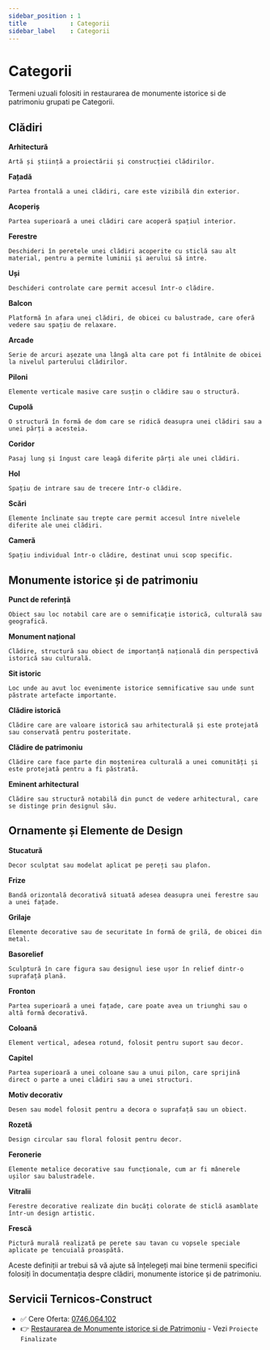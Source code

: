 ```yaml
---
sidebar_position : 1
title            : Categorii
sidebar_label    : Categorii
---
```


# Categorii

Termeni uzuali folositi in restaurarea de monumente istorice si de patrimoniu grupati pe Categorii.

## **Clădiri**

**Arhitectură** 
    
    Artă și știință a proiectării și construcției clădirilor.

**Fațadă** 

    Partea frontală a unei clădiri, care este vizibilă din exterior.

**Acoperiș** 

    Partea superioară a unei clădiri care acoperă spațiul interior.

**Ferestre** 

    Deschideri în peretele unei clădiri acoperite cu sticlă sau alt material, pentru a permite luminii și aerului să intre.

**Uși** 

    Deschideri controlate care permit accesul într-o clădire.

**Balcon** 

    Platformă în afara unei clădiri, de obicei cu balustrade, care oferă vedere sau spațiu de relaxare.

**Arcade** 

    Serie de arcuri așezate una lângă alta care pot fi întâlnite de obicei la nivelul parterului clădirilor.

**Piloni** 

    Elemente verticale masive care susțin o clădire sau o structură.

**Cupolă** 

    O structură în formă de dom care se ridică deasupra unei clădiri sau a unei părți a acesteia.

**Coridor** 

    Pasaj lung și îngust care leagă diferite părți ale unei clădiri.

**Hol** 

    Spațiu de intrare sau de trecere într-o clădire.

**Scări** 

    Elemente înclinate sau trepte care permit accesul între nivelele diferite ale unei clădiri.

**Cameră** 

    Spațiu individual într-o clădire, destinat unui scop specific.

## **Monumente istorice și de patrimoniu**

**Punct de referință** 

    Obiect sau loc notabil care are o semnificație istorică, culturală sau geografică.

**Monument național** 

    Clădire, structură sau obiect de importanță națională din perspectivă istorică sau culturală.

**Sit istoric** 

    Loc unde au avut loc evenimente istorice semnificative sau unde sunt păstrate artefacte importante.

**Clădire istorică** 

    Clădire care are valoare istorică sau arhitecturală și este protejată sau conservată pentru posteritate.

**Clădire de patrimoniu**

    Clădire care face parte din moștenirea culturală a unei comunități și este protejată pentru a fi păstrată.

**Eminent arhitectural** 

    Clădire sau structură notabilă din punct de vedere arhitectural, care se distinge prin designul său.

## **Ornamente și Elemente de Design**

**Stucatură** 

    Decor sculptat sau modelat aplicat pe pereți sau plafon.

**Frize** 

    Bandă orizontală decorativă situată adesea deasupra unei ferestre sau a unei fațade.

**Grilaje** 

    Elemente decorative sau de securitate în formă de grilă, de obicei din metal.

**Basorelief** 

    Sculptură în care figura sau designul iese ușor în relief dintr-o suprafață plană.

**Fronton** 

    Partea superioară a unei fațade, care poate avea un triunghi sau o altă formă decorativă.

**Coloană** 

    Element vertical, adesea rotund, folosit pentru suport sau decor.

**Capitel** 

    Partea superioară a unei coloane sau a unui pilon, care sprijină direct o parte a unei clădiri sau a unei structuri.

**Motiv decorativ** 

    Desen sau model folosit pentru a decora o suprafață sau un obiect.

**Rozetă** 

    Design circular sau floral folosit pentru decor.

**Feronerie** 

    Elemente metalice decorative sau funcționale, cum ar fi mânerele ușilor sau balustradele.

**Vitralii** 

    Ferestre decorative realizate din bucăți colorate de sticlă asamblate într-un design artistic.

**Frescă** 

    Pictură murală realizată pe perete sau tavan cu vopsele speciale aplicate pe tencuială proaspătă.

Aceste definiții ar trebui să vă ajute să înțelegeți mai bine termenii specifici folosiți în documentația despre clădiri, monumente istorice și de patrimoniu. 

## Servicii Ternicos-Construct

- ✅ Cere Oferta: [0746.064.102](tel:0746064102)
- 👉 [Restaurarea de Monumente istorice si de Patrimoniu](https://ternicos-construct.ro/) - Vezi `Proiecte Finalizate`
